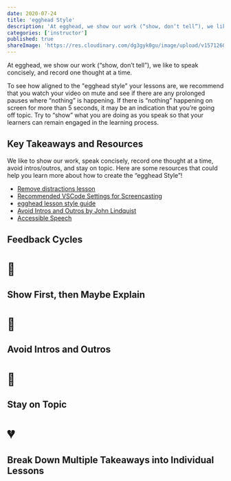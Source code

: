```yaml
---
date: 2020-07-24
title: 'egghead Style'
description: 'At egghead, we show our work (“show, don’t tell”), we like to speak concisely, and record one thought at a time.'
categories: ['instructor']
published: true
shareImage: 'https://res.cloudinary.com/dg3gyk0gu/image/upload/v1571260698/og-image-assets/share_image_getting_started.png'
---
```


At egghead, we show our work (“show, don’t tell”), we like to speak concisely, and record one thought at a time.

To see how aligned to the "egghead style" your lessons are, we recommend that you watch your video on mute and see if there are any prolonged pauses where “nothing” is happening. If there is “nothing” happening on screen for more than 5 seconds, it may be an indication that you’re going off topic. Try to “show” what you are doing as you speak so that your learners can remain engaged in the learning process.

## Key Takeaways and Resources

We like to show our work, speak concisely, record one thought at a time, avoid intros/outros, and stay on topic. Here are some resources that could help you learn more about how to create the “egghead Style”!

- [Remove distractions lesson](https://egghead.io/lessons/tools-remove-distractions)
- [Recommended VSCode Settings for Screencasting](https://howtoegghead.com/instructor/screencasting/vscode/)
- [egghead lesson style guide](https://howtoegghead.com/instructor/style-guide)
- [Avoid Intros and Outros by John Lindquist](https://egghead.io/lessons/tools-avoid-intros-and-outros)
- [Accessible Speech](https://howtoegghead.com/instructor/style-guide/accessible-speech/)

## Feedback Cycles

<Card href="/instructor/instructor-feedback-cycles/egghead-style/show-first-then-maybe-explain" variant="primary">

# 🎨

<div>

## Show First, then Maybe Explain

</div>
</Card>

<Card href="/instructor/instructor-feedback-cycles/egghead-style/avoid-intros-and-outros" variant="primary">

# 🏏

<div>

## Avoid Intros and Outros

</div>
</Card>

<Card href="/instructor/instructor-feedback-cycles/egghead-style/stay-on-topic" variant="primary">

# 🥦

<div>

## Stay on Topic

</div>
</Card>

<Card href="/instructor/instructor-feedback-cycles/egghead-style/break-down-lesson" variant="primary">

# 💔

<div>

## Break Down Multiple Takeaways into Individual Lessons

</div>
</Card>
